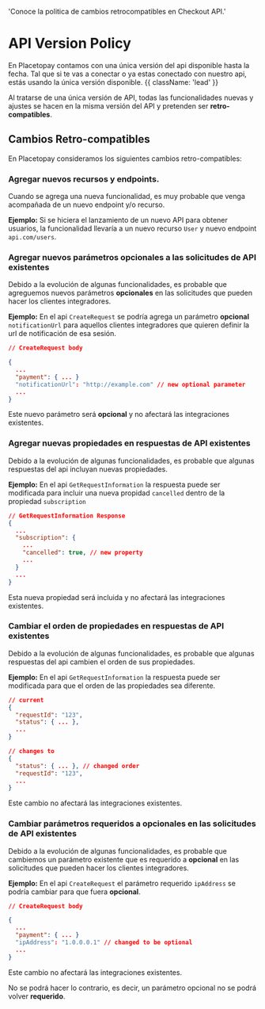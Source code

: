   'Conoce la politica de cambios retrocompatibles en Checkout API.'

# API Version Policy

En Placetopay contamos con una única versión del api disponible hasta la fecha. Tal que si te vas a conectar o ya estas conectado con nuestro api, estás usando la única versión disponible. {{ className: 'lead' }}

Al tratarse de una única versión de API, todas las funcionalidades nuevas y ajustes se hacen en la misma versión del API y pretenden ser **retro-compatibles**.

## Cambios Retro-compatibles

En Placetopay consideramos los siguientes cambios retro-compatibles:

### Agregar nuevos recursos y endpoints.

Cuando se agrega una nueva funcionalidad, es muy probable que venga acompañada de un nuevo endpoint y/o recurso.

**Ejemplo:** Si se hiciera el lanzamiento de un nuevo API para obtener usuarios, la funcionalidad llevaría a un nuevo recurso `User` y nuevo endpoint `api.com/users`.   

### Agregar nuevos parámetros opcionales a las solicitudes de API existentes

Debido a la evolución de algunas funcionalidades, es probable que agreguemos nuevos parámetros **opcionales** en las solicitudes que pueden hacer los clientes integradores.

**Ejemplo:** En el api `CreateRequest` se podría agrega un parámetro **opcional** `notificationUrl` para aquellos clientes integradores que quieren definir la url de notificación de esa sesión.

```json
// CreateRequest body

{
  ...
  "payment": { ... }
  "notificationUrl": "http://example.com" // new optional parameter
  ...
}
```

Este nuevo parámetro será **opcional** y no afectará las integraciones existentes.

### Agregar nuevas propiedades en respuestas de API existentes

Debido a la evolución de algunas funcionalidades, es probable que algunas respuestas del api incluyan nuevas propiedades.

**Ejemplo:** En el api `GetRequestInformation` la respuesta puede ser modificada para incluir una nueva propidad `cancelled` dentro de la propiedad `subscription`

```json
// GetRequestInformation Response
{
  ...
  "subscription": {
    ...
    "cancelled": true, // new property
    ...
  }
  ...
}
```

Esta nueva propiedad será incluida y no afectará las integraciones existentes.

### Cambiar el orden de propiedades en respuestas de API existentes

Debido a la evolución de algunas funcionalidades, es probable que algunas respuestas del api cambien el orden de sus propiedades.

**Ejemplo:** En el api `GetRequestInformation` la respuesta puede ser modificada para que el orden de las propiedades sea diferente.

```json
// current
{
  "requestId": "123",
  "status": { ... },
  ...
}

// changes to
{
  "status": { ... }, // changed order
  "requestId": "123",
  ...
}
```

Este cambio no afectará las integraciones existentes.

### Cambiar parámetros requeridos a opcionales en las solicitudes de API existentes

Debido a la evolución de algunas funcionalidades, es probable que cambiemos un parámetro existente que es requerido a **opcional** en las solicitudes que pueden hacer los clientes integradores.

**Ejemplo:** En el api `CreateRequest` el parámetro requerido `ipAddress` se podría cambiar para que fuera **opcional**.


```json
// CreateRequest body

{
  ...
  "payment": { ... }
  "ipAddress": "1.0.0.0.1" // changed to be optional
  ...
}
```

Este cambio no afectará las integraciones existentes.

No se podrá hacer lo contrario, es decir, un parámetro opcional no se podrá volver **requerido**.


